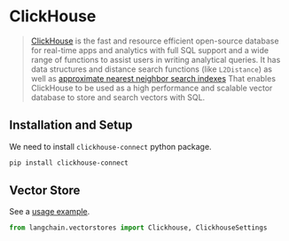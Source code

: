 # ClickHouse

> [ClickHouse](https://clickhouse.com/) is the fast and resource efficient open-source database for real-time 
> apps and analytics with full SQL support and a wide range of functions to assist users in writing analytical queries. 
> It has data structures and distance search functions (like `L2Distance`) as well as 
> [approximate nearest neighbor search indexes](https://clickhouse.com/docs/en/engines/table-engines/mergetree-family/annindexes) 
> That enables ClickHouse to be used as a high performance and scalable vector database to store and search vectors with SQL.


## Installation and Setup

We need to install `clickhouse-connect` python package.

```bash
pip install clickhouse-connect
```

## Vector Store

See a [usage example](/docs/integrations/vectorstores/clickhouse).

```python
from langchain.vectorstores import Clickhouse, ClickhouseSettings
```

